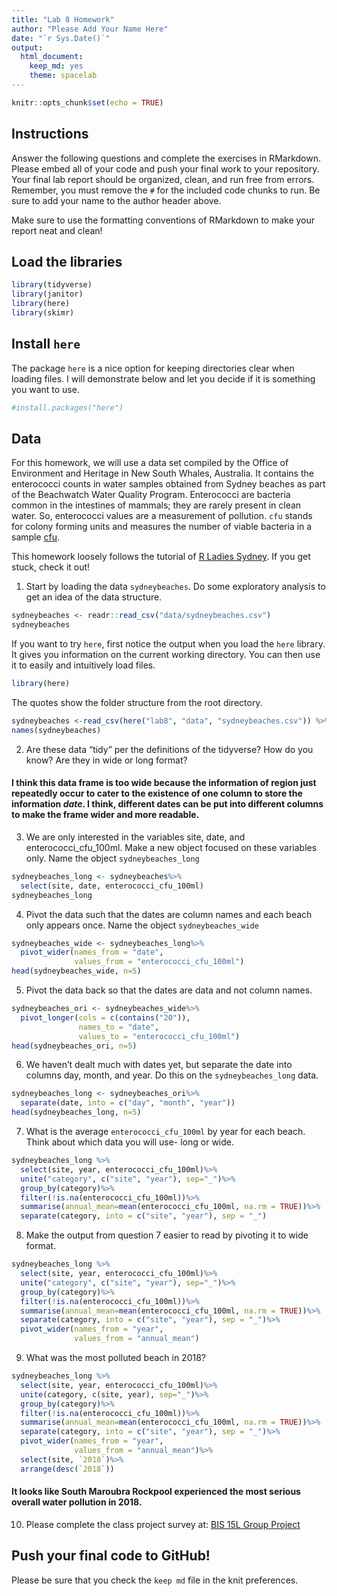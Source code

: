 ```yaml
---
title: "Lab 8 Homework"
author: "Please Add Your Name Here"
date: "`r Sys.Date()`"
output:
  html_document: 
    keep_md: yes
    theme: spacelab
---
```


```r
knitr::opts_chunk$set(echo = TRUE)
```

## Instructions
Answer the following questions and complete the exercises in RMarkdown. Please embed all of your code and push your final work to your repository. Your final lab report should be organized, clean, and run free from errors. Remember, you must remove the `#` for the included code chunks to run. Be sure to add your name to the author header above.  

Make sure to use the formatting conventions of RMarkdown to make your report neat and clean!  

## Load the libraries
```r
library(tidyverse)
library(janitor)
library(here)
library(skimr)
``` 

## Install `here`
The package `here` is a nice option for keeping directories clear when loading files. I will demonstrate below and let you decide if it is something you want to use.  
```r
#install.packages("here")
```

## Data
For this homework, we will use a data set compiled by the Office of Environment and Heritage in New South Whales, Australia. It contains the enterococci counts in water samples obtained from Sydney beaches as part of the Beachwatch Water Quality Program. Enterococci are bacteria common in the intestines of mammals; they are rarely present in clean water. So, enterococci values are a measurement of pollution. `cfu` stands for colony forming units and measures the number of viable bacteria in a sample [cfu](https://en.wikipedia.org/wiki/Colony-forming_unit).   

This homework loosely follows the tutorial of [R Ladies Sydney](https://rladiessydney.org/). If you get stuck, check it out!  

1. Start by loading the data `sydneybeaches`. Do some exploratory analysis to get an idea of the data structure.
```r
sydneybeaches <- readr::read_csv("data/sydneybeaches.csv")
sydneybeaches
```

If you want to try `here`, first notice the output when you load the `here` library. It gives you information on the current working directory. You can then use it to easily and intuitively load files.
```r
library(here)
```

The quotes show the folder structure from the root directory.
```r
sydneybeaches <-read_csv(here("lab8", "data", "sydneybeaches.csv")) %>% janitor::clean_names()
names(sydneybeaches)
```

2. Are these data "tidy" per the definitions of the tidyverse? How do you know? Are they in wide or long format?

#### I think this data frame is too wide because the information of region just repeatedly occur to cater to the existence of one column to store the information *date*. I think, different dates can be put into different columns to make the frame wider and more readable. 

3. We are only interested in the variables site, date, and enterococci_cfu_100ml. Make a new object focused on these variables only. Name the object `sydneybeaches_long`
```r
sydneybeaches_long <- sydneybeaches%>%
  select(site, date, enterococci_cfu_100ml)
sydneybeaches_long
```


4. Pivot the data such that the dates are column names and each beach only appears once. Name the object `sydneybeaches_wide`
```r
sydneybeaches_wide <- sydneybeaches_long%>%
  pivot_wider(names_from = "date", 
              values_from = "enterococci_cfu_100ml")
head(sydneybeaches_wide, n=5)
```


5. Pivot the data back so that the dates are data and not column names.
```r
sydneybeaches_ori <- sydneybeaches_wide%>%
  pivot_longer(cols = c(contains("20")), 
               names_to = "date", 
               values_to = "enterococci_cfu_100ml")
head(sydneybeaches_ori, n=5)
```



6. We haven't dealt much with dates yet, but separate the date into columns day, month, and year. Do this on the `sydneybeaches_long` data.
```r
sydneybeaches_long <- sydneybeaches_ori%>%
  separate(date, into = c("day", "month", "year"))
head(sydneybeaches_long, n=5)
```


7. What is the average `enterococci_cfu_100ml` by year for each beach. Think about which data you will use- long or wide.
```r
sydneybeaches_long %>%
  select(site, year, enterococci_cfu_100ml)%>%
  unite("category", c("site", "year"), sep="_")%>%
  group_by(category)%>%
  filter(!is.na(enterococci_cfu_100ml))%>%
  summarise(annual_mean=mean(enterococci_cfu_100ml, na.rm = TRUE))%>%
  separate(category, into = c("site", "year"), sep = "_")
```


8. Make the output from question 7 easier to read by pivoting it to wide format.
```r
sydneybeaches_long %>%
  select(site, year, enterococci_cfu_100ml)%>%
  unite("category", c("site", "year"), sep="_")%>%
  group_by(category)%>%
  filter(!is.na(enterococci_cfu_100ml))%>%
  summarise(annual_mean=mean(enterococci_cfu_100ml, na.rm = TRUE))%>%
  separate(category, into = c("site", "year"), sep = "_")%>%
  pivot_wider(names_from = "year", 
              values_from = "annual_mean")
```


9. What was the most polluted beach in 2018?
```r
sydneybeaches_long %>%
  select(site, year, enterococci_cfu_100ml)%>%
  unite(category, c(site, year), sep="_")%>%
  group_by(category)%>%
  filter(!is.na(enterococci_cfu_100ml))%>%
  summarise(annual_mean=mean(enterococci_cfu_100ml, na.rm = TRUE))%>%
  separate(category, into = c("site", "year"), sep = "_")%>%
  pivot_wider(names_from = "year", 
              values_from = "annual_mean")%>%
  select(site, `2018`)%>%
  arrange(desc(`2018`))
```

#### It looks like South Maroubra Rockpool experienced the most serious overall water pollution in 2018. 

10. Please complete the class project survey at: [BIS 15L Group Project](https://forms.gle/H2j69Z3ZtbLH3efW6)


## Push your final code to GitHub!
Please be sure that you check the `keep md` file in the knit preferences.   